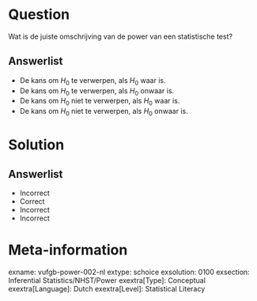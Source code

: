 Question
========
  
Wat is de juiste omschrijving van de power van een statistische test?

  
Answerlist
----------
* De kans om $H_{0}$ te verwerpen, als $H_{0}$ waar is.
* De kans om $H_{0}$ te verwerpen, als $H_{0}$ onwaar is.
* De kans om $H_{0}$ niet te verwerpen, als $H_{0}$ waar is.
* De kans om $H_{0}$ niet te verwerpen, als $H_{0}$ onwaar is.

Solution
========

Answerlist
----------
* Incorrect
* Correct
* Incorrect
* Incorrect

Meta-information
================
exname: vufgb-power-002-nl
extype: schoice
exsolution: 0100
exsection: Inferential Statistics/NHST/Power
exextra[Type]: Conceptual
exextra[Language]: Dutch
exextra[Level]: Statistical Literacy
